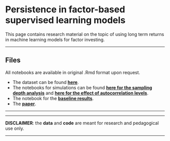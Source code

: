 <br/>  


Persistence in factor-based supervised learning models
================
This page contains research material on the topic of using long term returns in machine learning models for factor investing.




------------------------------------------------------------------------


Files
----

All notebooks are available in original .Rmd format upon request.

- The dataset can be found <a href="https://github.com/shokru/mlfactor.github.io/tree/master/material" target="_blank">**here**</a>.   
- The notebooks for simulations can be found <a href="files/tests_window.nb.html" target="_blank">**here for the sampling depth analysis**</a> and <a href="files/lessons_sim.nb.html" target="_blank">**here for the effect of autocorrelation levels**</a>.
- The notebook for the <a href="files/predictions_share.nb.html" target="_blank">**baseline results**</a>.
- The <a href="https://papers.ssrn.com/sol3/papers.cfm?abstract_id=3588261" target="_blank">**paper**</a>.

---------------------------------




------------------------------------------------------------------------

**DISCLAIMER**: the **data** and **code** are meant for research and pedagogical use only. 

------------------------------------------------------------------------
